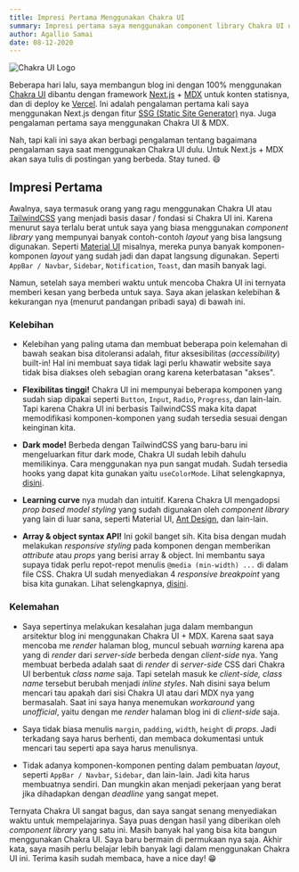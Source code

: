 ```yaml
---
title: Impresi Pertama Menggunakan Chakra UI
summary: Impresi pertama saya menggunakan component library Chakra UI untuk membuat blog ini.
author: Agallio Samai
date: 08-12-2020
---
```


<img src="/images/blog/chakra-ui-logo.png" alt="Chakra UI Logo" />

Beberapa hari lalu, saya membangun blog ini dengan 100% menggunakan [Chakra UI]() dibantu dengan framework [Next.js]() + [MDX]() untuk konten statisnya, dan di deploy ke [Vercel](). Ini adalah pengalaman pertama kali saya menggunakan Next.js dengan fitur [SSG (Static Site Generator)]() nya. Juga pengalaman pertama saya menggunakan Chakra UI & MDX.

Nah, tapi kali ini saya akan berbagi pengalaman tentang bagaimana pengalaman saya saat menggunakan Chakra UI dulu. Untuk Next.js + MDX akan saya tulis di postingan yang berbeda. Stay tuned. 😄

## Impresi Pertama

Awalnya, saya termasuk orang yang ragu menggunakan Chakra UI atau [TailwindCSS]() yang menjadi basis dasar / fondasi si Chakra UI ini. Karena menurut saya terlalu berat untuk saya yang biasa menggunakan _component library_ yang mempunyai banyak contoh-contoh _layout_ yang bisa langsung digunakan. Seperti [Material UI]() misalnya, mereka punya banyak komponen-komponen _layout_ yang sudah jadi dan dapat langsung digunakan. Seperti `AppBar / Navbar`, `Sidebar`, `Notification`, `Toast`, dan masih banyak lagi.

Namun, setelah saya memberi waktu untuk mencoba Chakra UI ini ternyata memberi kesan yang berbeda untuk saya. Saya akan jelaskan kelebihan & kekurangan nya (menurut pandangan pribadi saya) di bawah ini.

### Kelebihan

- Kelebihan yang paling utama dan membuat beberapa poin kelemahan di bawah seakan bisa ditoleransi adalah, fitur aksesibilitas (_accessibility_) built-in! Hal ini membuat saya tidak lagi perlu khawatir website saya tidak bisa diakses oleh sebagian orang karena keterbatasan "akses".

- **Flexibilitas tinggi!** Chakra UI ini mempunyai beberapa komponen yang sudah siap dipakai seperti `Button`, `Input`, `Radio`, `Progress`, dan lain-lain. Tapi karena Chakra UI ini berbasis TailwindCSS maka kita dapat memodifikasi komponen-komponen yang sudah tersedia sesuai dengan keinginan kita.

- **Dark mode!** Berbeda dengan TailwindCSS yang baru-baru ini mengeluarkan fitur dark mode, Chakra UI sudah lebih dahulu memilikinya. Cara menggunakan nya pun sangat mudah. Sudah tersedia hooks yang dapat kita gunakan yaitu `useColorMode`. Lihat selengkapnya, [disini](https://chakra-ui.com/docs/features/color-mode#usecolormode).

- **Learning curve** nya mudah dan intuitif. Karena Chakra UI mengadopsi _prop based model styling_ yang sudah digunakan oleh _component library_ yang lain di luar sana, seperti Material UI, [Ant Design](https://ant.design/), dan lain-lain.

- **Array & object syntax API!** Ini gokil banget sih. Kita bisa dengan mudah melakukan _responsive styling_ pada komponen dengan memberikan _attribute_ atau _props_ yang berisi array & object. Ini membantu saya supaya tidak perlu repot-repot menulis `@media (min-width) ...` di dalam file CSS. Chakra UI sudah menyediakan 4 _responsive breakpoint_ yang bisa kita gunakan. Lihat selengkapnya, [disini](https://chakra-ui.com/docs/theming/theme#breakpoints).

### Kelemahan

- Saya sepertinya melakukan kesalahan juga dalam membangun arsitektur blog ini menggunakan Chakra UI + MDX. Karena saat saya mencoba me _render_ halaman blog, muncul sebuah _warning_ karena apa yang di _render_ dari _server-side_ berbeda dengan _client-side_ nya. Yang membuat berbeda adalah saat di _render_ di _server-side_ CSS dari Chakra UI berbentuk _class name_ saja. Tapi setelah masuk ke _client-side, class name_ tersebut berubah menjadi _inline styles_. Nah disini saya belum mencari tau apakah dari sisi Chakra UI atau dari MDX nya yang bermasalah. Saat ini saya hanya menemukan _workaround_ yang _unofficial_, yaitu dengan me _render_ halaman blog ini di _client-side_ saja.

- Saya tidak biasa menulis `margin`, `padding`, `width`, `height` di _props_. Jadi terkadang saya harus berhenti, dan membaca dokumentasi untuk mencari tau seperti apa saya harus menulisnya.

- Tidak adanya komponen-komponen penting dalam pembuatan _layout_, seperti `AppBar / Navbar`, `Sidebar`, dan lain-lain. Jadi kita harus membuatnya sendiri. Dan mungkin akan menjadi pekerjaan yang berat jika dihadapkan dengan _deadline_ yang sangat mepet.

Ternyata Chakra UI sangat bagus, dan saya sangat senang menyediakan waktu untuk mempelajarinya. Saya puas dengan hasil yang diberikan oleh _component library_ yang satu ini. Masih banyak hal yang bisa kita bangun menggunakan Chakra UI. Saya baru bermain di permukaan nya saja. Akhir kata, saya masih perlu belajar lebih banyak lagi dalam menggunakan Chakra UI ini. Terima kasih sudah membaca, have a nice day! 😁
